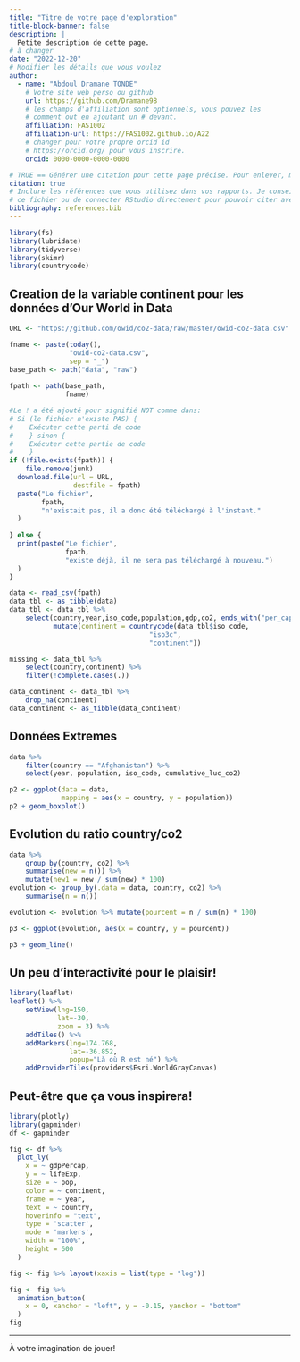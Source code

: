 ```yaml
---
title: "Titre de votre page d'exploration"
title-block-banner: false
description: | 
  Petite description de cette page.
# à changer
date: "2022-12-20"
# Modifier les détails que vous voulez
author:
  - name: "Abdoul Dramane TONDE"
    # Votre site web perso ou github
    url: https://github.com/Dramane98
    # les champs d'affiliation sont optionnels, vous pouvez les
    # comment out en ajoutant un # devant.
    affiliation: FAS1002
    affiliation-url: https://FAS1002.github.io/A22
    # changer pour votre propre orcid id
    # https://orcid.org/ pour vous inscrire.
    orcid: 0000-0000-0000-0000

# TRUE == Générer une citation pour cette page précise. Pour enlever, mettre false.
citation: true
# Inclure les références que vous utilisez dans vos rapports. Je conseille Zotero pour construire
# ce fichier ou de connecter RStudio directement pour pouvoir citer avec @nom-de-reference.
bibliography: references.bib
---
```


```r

library(fs)
library(lubridate)
library(tidyverse)
library(skimr)
library(countrycode)
```

## Creation de la variable continent pour les données d'Our World in Data

```r

URL <- "https://github.com/owid/co2-data/raw/master/owid-co2-data.csv"

fname <- paste(today(),
               "owid-co2-data.csv",
               sep = "_")
base_path <- path("data", "raw")
 
fpath <- path(base_path,
              fname)  

#Le ! a été ajouté pour signifié NOT comme dans:
# Si (le fichier n'existe PAS) {
#    Exécuter cette parti de code
#    } sinon {
#    Exécuter cette partie de code
#    }
if (!file.exists(fpath)) {
    file.remove(junk)
  download.file(url = URL,
                destfile = fpath) 
  paste("Le fichier",
        fpath,
        "n'existait pas, il a donc été téléchargé à l'instant."
  )
  
} else {
  print(paste("Le fichier",
              fpath,
              "existe déjà, il ne sera pas téléchargé à nouveau.")
  )
}

data <- read_csv(fpath) 
data_tbl <- as_tibble(data)
data_tbl <- data_tbl %>%
    select(country,year,iso_code,population,gdp,co2, ends_with("per_capital"), primary_energy_consumption) %>%
           mutate(continent = countrycode(data_tbl$iso_code,
                                   "iso3c",
                                   "continent"))

missing <- data_tbl %>%
    select(country,continent) %>%
    filter(!complete.cases(.))

data_continent <- data_tbl %>%
    drop_na(continent)
data_continent <- as_tibble(data_continent)
```

## Données Extremes

```r

data %>%
    filter(country == "Afghanistan") %>%
    select(year, population, iso_code, cumulative_luc_co2)
```

```r

p2 <- ggplot(data = data,
             mapping = aes(x = country, y = population))
p2 + geom_boxplot()
```

## Evolution du ratio country/co2

```r

data %>%
    group_by(country, co2) %>%
    summarise(new = n()) %>%
    mutate(new1 = new / sum(new) * 100)
evolution <- group_by(.data = data, country, co2) %>%
    summarise(n = n())

evolution <- evolution %>% mutate(pourcent = n / sum(n) * 100)
```

```r

p3 <- ggplot(evolution, aes(x = country, y = pourcent))

p3 + geom_line()
```

## Un peu d'interactivité pour le plaisir!

```r
library(leaflet)
leaflet() %>%
    setView(lng=150,
            lat=-30,
            zoom = 3) %>%
    addTiles() %>%
    addMarkers(lng=174.768,
               lat=-36.852,
               popup="Là où R est né") %>%
    addProviderTiles(providers$Esri.WorldGrayCanvas)
```

## Peut-être que ça vous inspirera!

```r
library(plotly)
library(gapminder)
df <- gapminder

fig <- df %>%
  plot_ly(
    x = ~ gdpPercap,
    y = ~ lifeExp,
    size = ~ pop,
    color = ~ continent,
    frame = ~ year,
    text = ~ country,
    hoverinfo = "text",
    type = 'scatter',
    mode = 'markers',
    width = "100%",
    height = 600
  )

fig <- fig %>% layout(xaxis = list(type = "log"))

fig <- fig %>%
  animation_button(
    x = 0, xanchor = "left", y = -0.15, yanchor = "bottom"
  )
fig
```

------------------------------------------------------------------------

À votre imagination de jouer!
